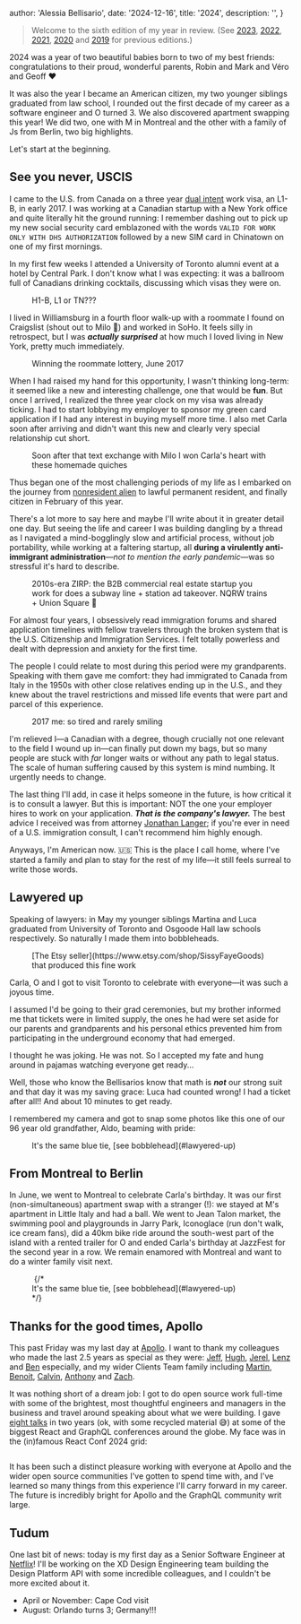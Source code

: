 
  author: 'Alessia Bellisario',
  date: '2024-12-16',
  title: '2024',
  description: '',
}


> Welcome to the sixth edition of my year in review. (See [2023](/2023), [2022](/2022), [2021](/2021), [2020](/2020) and [2019](/2019) for previous editions.)

2024 was a year of two beautiful babies born to two of my best friends: congratulations to their proud, wonderful parents, Robin and Mark and Véro and Geoff ♥️

It was also the year I became an American citizen, my two younger siblings graduated from law school, I rounded out the first decade of my career as a software engineer and O turned 3. We also discovered apartment swapping this year! We did two, one with M in Montreal and the other with a family of Js from Berlin, two big highlights.

Let's start at the beginning.

## See you never, USCIS

I came to the U.S. from Canada on a three year [dual intent](https://www.nolo.com/legal-encyclopedia/what-are-dual-intent-visas.html) work visa, an L1-B, in early 2017. I was working at a Canadian startup with a New York office and quite literally hit the ground running: I remember dashing out to pick up my new social security card emblazoned with the words `VALID FOR WORK ONLY WITH DHS AUTHORIZATION` followed by a new SIM card in Chinatown on one of my first mornings.

In my first few weeks I attended a University of Toronto alumni event at a hotel by Central Park. I don't know what I was expecting: it was a ballroom full of Canadians drinking cocktails, discussing which visas they were on.

<figure>
  <Image src={hotelView} alt="" />
  <figcaption>H1-B, L1 or TN???</figcaption>
</figure>

I lived in Williamsburg in a fourth floor walk-up with a roommate I found on Craigslist (shout out to Milo 💖) and worked in SoHo. It feels silly in retrospect, but I was ***actually surprised*** at how much I loved living in New York, pretty much immediately.

<figure>
  <Image src={messenger} alt="" />
  <figcaption>Winning the roommate lottery, June 2017</figcaption>
</figure>

When I had raised my hand for this opportunity, I wasn't thinking long-term: it seemed like a new and interesting challenge, one that would be **fun**. But once I arrived, I realized the three year clock on my visa was already ticking. I had to start lobbying my employer to sponsor my green card application if I had any interest in buying myself more time. I also met Carla soon after arriving and didn't want this new and clearly very special relationship cut short.

<figure>
  <Image src={quiches} alt="" />
  <figcaption>Soon after that text exchange with Milo I won Carla's heart with these homemade quiches</figcaption>
</figure>

Thus began one of the most challenging periods of my life as I embarked on the journey from [nonresident alien](https://www.irs.gov/individuals/international-taxpayers/nonresident-aliens) to lawful permanent resident, and finally citizen in February of this year.

There's a lot more to say here and maybe I'll write about it in greater detail one day. But seeing the life and career I was building dangling by a thread as I navigated a mind-bogglingly slow and artificial process, without job portability, while working at a faltering startup, all __during a virulently anti-immigrant administration__—_not to mention the early pandemic_—was so stressful it's hard to describe.

<figure>
  <Image src={breatherads} alt="" />
  <figcaption>2010s-era ZIRP: the B2B commercial real estate startup you work for does a subway line + station ad takeover. NQRW trains + Union Square 🤑</figcaption>
</figure>

For almost four years, I obsessively read immigration forums and shared application timelines with fellow travelers through the broken system that is the U.S. Citizenship and Immigration Services. I felt totally powerless and dealt with depression and anxiety for the first time.

The people I could relate to most during this period were my grandparents. Speaking with them gave me comfort: they had immigrated to Canada from Italy in the 1950s with other close relatives ending up in the U.S., and they knew about the travel restrictions and missed life events that were part and parcel of this experience.

<figure>
  <Image src={alessia} alt="" />
  <figcaption>2017 me: so tired and rarely smiling</figcaption>
</figure>

I'm relieved I—a Canadian with a degree, though crucially not one relevant to the field I wound up in—can finally put down my bags, but so many people are stuck with _far_ longer waits or without any path to legal status. The scale of human suffering caused by this system is mind numbing. It urgently needs to change.

The last thing I'll add, in case it helps someone in the future, is how critical it is to consult a lawyer. But this is important: NOT the one your employer hires to work on your application. ___That is the company's lawyer.___ The best advice I received was from attorney [Jonathan Langer](https://www.linkedin.com/in/jonathanlanger); if you're ever in need of a U.S. immigration consult, I can't recommend him highly enough.

Anyways, I'm American now. 🇺🇸 This is the place I call home, where I've started a family and plan to stay for the rest of my life—it still feels surreal to write those words.

## Lawyered up

Speaking of lawyers: in May my younger siblings Martina and Luca graduated from University of Toronto and Osgoode Hall law schools respectively. So naturally I made them into bobbleheads.

<figure>
  <Image src={bobbleHeads} alt="" />
  <figcaption>[The Etsy seller](https://www.etsy.com/shop/SissyFayeGoods) that produced this fine work</figcaption>
</figure>

Carla, O and I got to visit Toronto to celebrate with everyone—it was such a joyous time.

I assumed I'd be going to their grad ceremonies, but my brother informed me that tickets were in limited supply, the ones he had were set aside for our parents and grandparents and his personal ethics prevented him from participating in the underground economy that had emerged.

I thought he was joking. He was not. So I accepted my fate and hung around in pajamas watching everyone get ready...

Well, those who know the Bellisarios know that math is ___not___ our strong suit and that day it was my saving grace: Luca had counted wrong! I had a ticket after all!! And about 10 minutes to get ready.

I remembered my camera and got to snap some photos like this one of our 96 year old grandfather, Aldo, beaming with pride:

<figure>
  <Image src={lucaAldo} alt="" />
  <figcaption>It's the same blue tie, [see bobblehead](#lawyered-up)</figcaption>
</figure>

## From Montreal to Berlin

In June, we went to Montreal to celebrate Carla's birthday. It was our first (non-simultaneous) apartment swap with a stranger (!): we stayed at M's apartment in Little Italy and had a ball. We went to Jean Talon market, the swimming pool and playgrounds in Jarry Park, Iconoglace (run don't walk, ice cream fans), did a 40km bike ride around the south-west part of the island with a rented trailer for O and ended Carla's birthday at JazzFest for the second year in a row. We remain enamored with Montreal and want to do a winter family visit next.

<figure>
  <Image src={montreal} alt="" />
  {/* <figcaption>It's the same blue tie, [see bobblehead](#lawyered-up)</figcaption> */}
</figure>

## Thanks for the good times, Apollo

This past Friday was my last day at [Apollo](https://apollographql.com). I want to thank my colleagues who made the last 2.5 years as special as they were: [Jeff](https://bsky.app/profile/jeff.auriemma.xyz), [Hugh](https://github.com/hwillson), [Jerel](https://x.com/jerelmiller), [Lenz](https://bsky.app/profile/phry.dev) and [Ben](https://github.com/benjamn) especially, and my wider Clients Team family including [Martin](https://bsky.app/profile/mbonnin.net), [Benoit](https://mastodon.social/@BoD@mastodon.social), [Calvin](https://x.com/c35tar1), [Anthony](https://x.com/AnthonyMDev) and [Zach](https://github.com/BobaFetters).

It was nothing short of a dream job: I got to do open source work full-time with some of the brightest, most thoughtful engineers and managers in the business and travel around speaking about what we were building. I gave [eight talks](/speaking) in two years (ok, with some recycled material 😅) at some of the biggest React and GraphQL conferences around the globe. My face was in the (in)famous React Conf 2024 grid:

<figure>
  <Image src={reactFaces} alt="" />
</figure>

It has been such a distinct pleasure working with everyone at Apollo and the wider open source communities I've gotten to spend time with, and I've learned so many things from this experience I'll carry forward in my career. The future is incredibly bright for Apollo and the GraphQL community writ large.

## Tudum

One last bit of news: today is my first day as a Senior Software Engineer at [Netflix](https://netflix.com)! I'll be working on the XD Design Engineering team building the Design Platform API with some incredible colleagues, and I couldn't be more excited about it.


- April or November: Cape Cod visit
- August: Orlando turns 3; Germany!!!
